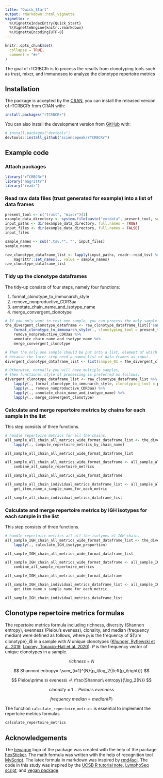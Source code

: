 ```yaml
---
title: "Quick_Start"
output: rmarkdown::html_vignette
vignette: >
  %\VignetteIndexEntry{Quick_Start}
  %\VignetteEngine{knitr::rmarkdown}
  %\VignetteEncoding{UTF-8}
---
```


```r
knitr::opts_chunk$set(
  collapse = TRUE,
  comment = "#>"
)
```

The goal of rTCRBCRr is to process the results from clonotyping tools such as trust, mixcr, and immunoseq to analyze the clonotype repertoire metrics

## Installation

The package is accepted by the [CRAN](https://CRAN.R-project.org), you can install the released version of rTCRBCRr from CRAN with:

```r
install.packages("rTCRBCRr")
```

You can also install the development version from [GitHub](https://github.com/) with:

```r
# install.packages("devtools")
devtools::install_github("sciencepeak/rTCRBCRr")
```

## Example code

### Attach packages

```r
library("rTCRBCRr")
library("magrittr")
library("readr")
```

### Read raw data files (trust generated for example) into a list of data frames

```r
present_tool <- c("trust", "mixcr")[1]
example_data_directory <- system.file(paste("extdata", present_tool, sep = "/"), package = "rTCRBCRr")
input_paths <- dir(example_data_directory, full.names = TRUE)
input_files <- dir(example_data_directory, full.names = FALSE)
input_files

sample_names <- sub(".tsv.*", "", input_files)
sample_names

raw_clonotype_dataframe_list <- lapply(input_paths, readr::read_tsv) %>%
    magrittr::set_names(., value = sample_names)
raw_clonotype_dataframe_list
```

### Tidy up the clonotype dataframes

The tidy-up consists of four steps, namely four functions:

1. format_clonotype_to_immunarch_style
2. remove_nonproductive_CDR3aa
3. annotate_chain_name_and_isotype_name 
4. merge_convergent_clonotype


```r
# If you only want to test one sample, you can process the only sample as follows.
the_divergent_clonotype_dataframe <- raw_clonotype_dataframe_list[["sample_01"]] %>%
    format_clonotype_to_immunarch_style(., clonotyping_tool = present_tool) %>%
    remove_nonproductive_CDR3aa %>%
    annotate_chain_name_and_isotype_name %>%
    merge_convergent_clonotype

# Then the only one sample should be put into a list, element of which uses the sample name,
# because the later step need a named list of data frames as input.
divergent_clonotype_dataframe_list <- list(sample_01 = the_divergent_clonotype_dataframe)

# Otherwise, normally you will have multiple samples,
# then functional style of processing is preferred as follows.
divergent_clonotype_dataframe_list <- raw_clonotype_dataframe_list %>%
    lapply(., format_clonotype_to_immunarch_style, clonotyping_tool = present_tool) %>%
    lapply(., remove_nonproductive_CDR3aa) %>%
    lapply(., annotate_chain_name_and_isotype_name) %>%
    lapply(., merge_convergent_clonotype)
```

### Calculate and merge repertoire metrics by chains for each sample in the list

This step consists of three functions.

```r
# handle repertoire metrics for all the chains.
all_sample_all_chain_all_metrics_wide_format_dataframe_list <- the_divergent_clonotype_dataframe_list %>%
    lapply(., compute_repertoire_metrics_by_chain_name)

all_sample_all_chain_all_metrics_wide_format_dataframe_list

all_sample_all_chain_all_metrics_wide_format_dataframe <- all_sample_all_chain_all_metrics_wide_format_dataframe_list %>%
    combine_all_sample_repertoire_metrics

all_sample_all_chain_all_metrics_wide_format_dataframe

all_sample_all_chain_individual_metrics_dataframe_list <- all_sample_all_chain_all_metrics_wide_format_dataframe %>%
    get_item_name_x_sample_name_for_each_metric

all_sample_all_chain_individual_metrics_dataframe_list
```

### Calculate and merge repertoire metrics by IGH isotypes for each sample in the list

This step consists of three functions.

```r
# handle repertoire metrics all all the isotypes of IGH chain.
all_sample_IGH_chain_all_metrics_wide_format_dataframe_list <- the_divergent_clonotype_dataframe_list %>%
    lapply(., calculate_IGH_isotype_proportion)

all_sample_IGH_chain_all_metrics_wide_format_dataframe_list

all_sample_IGH_chain_all_metrics_wide_format_dataframe <- all_sample_IGH_chain_all_metrics_wide_format_dataframe_list %>%
    combine_all_sample_repertoire_metrics

all_sample_IGH_chain_all_metrics_wide_format_dataframe

all_sample_IGH_chain_individual_metrics_dataframe_list <- all_sample_IGH_chain_all_metrics_wide_format_dataframe %>%
    get_item_name_x_sample_name_for_each_metric

all_sample_IGH_chain_individual_metrics_dataframe_list
```


## Clonotype repertoire metrics formulas

The repertoire metrics formula including richness, diversity (Shannon entropy), evenness (Pielou's eveness), clonality, and median (frequency median) were defined as follows, where $p_i$ is the frequency of ${\rm clonotype}_i$ in a sample with $N$ unique clonotypes ([Khunger, Rytlewski et al. 2019](https://www.tandfonline.com/doi/full/10.1080/2162402X.2019.1652538), [Looney, Topacio-Hall et al. 2020](https://www.frontiersin.org/articles/10.3389/fimmu.2019.02985/full)). $P$ is the frequency vector of unique clonotypes in a sample.

$$
richness\ =\ N
$$

$$
Shannon\ entropy=-\sum_{i=1}^{N}{p_i\log_2{\left(p_i\right)}}
$$

$$
Pielou\prime s\ eveness\ =\ \frac{Shannon\ entropy}{\log_2{N}}
$$

$$
clonality\ =\ 1\ -\ Pielou\prime s\ evenness
$$

$$
frequency\ median\ =\ median(P)
$$

The function `calculate_repertoire_metrics` is essential to implement the repertoire metrics formulas

```r
calculate_repertoire_metrics
```

## Acknowledgements

The [hexagon](https://github.com/terinjokes/StickersStandard) logo of the package was created with the help of the package [hexSticker](https://github.com/GuangchuangYu/hexSticker). The math formula was written with the help of recognition tool [MyScript](https://webdemo.myscript.com/). The latex formula in markdown was inspired by [rmd4sci](https://rmd4sci.njtierney.com/math). The code in this study was inspired by the [UCSB R tutorial note](http://traits-dgs.nceas.ucsb.edu/workspace/r/r-tutorial-for-measuring-species-diversity/Measuring Diversity in R.pdf/attachment_download/file), [LymphoSeq script](https://rdrr.io/bioc/LymphoSeq/src/R/clonality.R), and [vegan package](https://cran.r-project.org/package=vegan).

